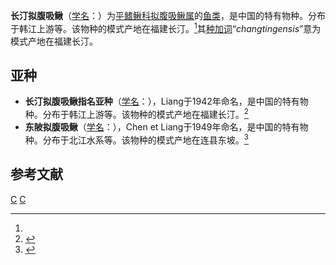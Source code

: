{{Speciesbox 
| taxon = Pseudogastromyzon changtingensis
| status = NE
| status_system = IUCN3.1
| authority =  Liang, 1942<ref name='id6513'>{{cite web| url =http://www.bioinfo.cn/db05/BjdwSpecies.php?action=view&id=6513| title =长汀拟腹吸鳅| work =中国动物物种编目数据库| publisher =中国科学院微生物研究所| author =中国科学院动物研究所| accessdate =2009-04-11| deadurl =yes| archiveurl =https://web.archive.org/web/20160305043122/http://www.bioinfo.cn/db05/BjdwSpecies.php?action=view&id=6513| archivedate =2016-03-05}}</ref>
| synonyms =
}}

'''长汀拟腹吸鳅'''（[[学名|学名]]：{{lang|la|''Pseudogastromyzon changtingensis''}}）为[[平鳍鳅科|平鳍鳅科]][[拟腹吸鳅属|拟腹吸鳅属]]的[[鱼类|鱼类]]，是中国的特有物种。分布于韩江上游等。该物种的模式产地在福建长汀。<ref name='id6513'/>其[[种加词|种加词]]“''changtingensis''”意为模式产地在福建长汀。

==亚种==
*'''长汀拟腹吸鳅指名亚种'''（[[学名|学名]]：{{lang|la|''Pseudogastromyzon changtingensis changtingensis''}}），Liang于1942年命名，是中国的特有物种。分布于韩江上游等。该物种的模式产地在福建长汀。<ref name='id6514'>{{cite web| url =http://www.bioinfo.cn/db05/BjdwSpecies.php?action=view&id=6514| title =长汀拟腹吸鳅指名亚种| work =中国动物物种编目数据库| publisher =中国科学院微生物研究所| author =中国科学院动物研究所| accessdate =2009-04-11| deadurl =yes| archiveurl =https://web.archive.org/web/20160305005538/http://www.bioinfo.cn/db05/BjdwSpecies.php?action=view&id=6514| archivedate =2016-03-05}}</ref>
*'''东陂拟腹吸鳅'''（[[学名|学名]]：{{lang|la|''Pseudogastromyzon changtingensis tungpeiensis''}}），Chen et Liang于1949年命名，是中国的特有物种。分布于北江水系等。该物种的模式产地在连县东坡。<ref name='id6515'>{{cite web| url =http://www.bioinfo.cn/db05/BjdwSpecies.php?action=view&id=6515| title =东陂拟腹吸鳅| work =中国动物物种编目数据库| publisher =中国科学院微生物研究所| author =中国科学院动物研究所| accessdate =2009-04-11| deadurl =yes| archiveurl =https://web.archive.org/web/20160305071718/http://www.bioinfo.cn/db05/BjdwSpecies.php?action=view&id=6515| archivedate =2016-03-05}}</ref>

== 参考文献 ==
{{reflist}}

{{Taxonbar|from=Q3764381}}

[[Category:拟腹吸鳅属|C]]
[[Category:1942年描述的鱼类|C]]
